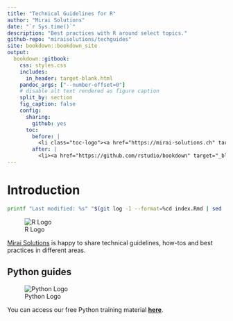 ```yaml
--- 
title: "Technical Guidelines for R"
author: "Mirai Solutions"
date: "`r Sys.time()`"
description: "Best practices with R around select topics."
github-repo: "miraisolutions/techguides"
site: bookdown::bookdown_site
output:
  bookdown::gitbook:
    css: styles.css
    includes:
      in_header: target-blank.html
    pandoc_args: ["--number-offset=0"]
    # disable alt text rendered as figure caption
    split_by: section
    fig_caption: false
    config:
      sharing:
        github: yes
      toc:
        before: |
          <li class="toc-logo"><a href="https://mirai-solutions.ch" target="_blank"><img src="mirai.png" alt="Mirai"></a></li>
        after: |
          <li><a href="https://github.com/rstudio/bookdown" target="_blank">Published with bookdown</a></li>
---
```


# Introduction {-}

```bash
printf "Last modified: %s" "$(git log -1 --format=%cd index.Rmd | sed 's/^[^ ]* //;s/ [^ ]*$//')"
```

![R Logo](Rlogo.png)

[Mirai Solutions](https://mirai-solutions.ch) is happy to share technical
guidelines, how-tos and best practices in different areas.

## Python guides

![Python Logo](python-logo-only.png)

You can access our free Python training material [**here**](https://mirai-solutions.ch/python-training-material).
